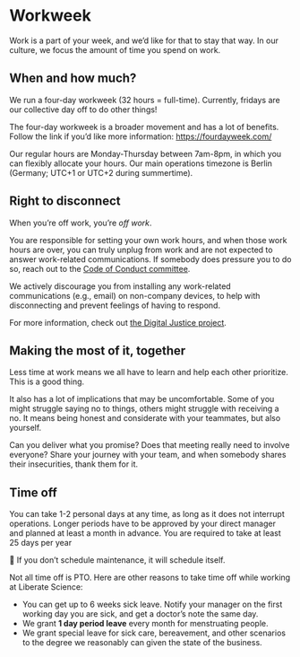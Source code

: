 # Workweek

Work is a part of your week, and we'd like for that to stay that way. In our culture, we focus the amount of time you spend on work.

## When and how much?

We run a four-day workweek (32 hours = full-time). Currently, fridays are our collective day off to do other things!

::: {.callout-tip}
The four-day workweek is a broader movement and has a lot of benefits. Follow the link if you'd like more information:  <https://fourdayweek.com/>
:::

Our regular hours are Monday-Thursday between 7am-8pm, in which you can flexibly allocate your hours. Our main operations timezone is Berlin (Germany; UTC+1 or UTC+2 during summertime). 

## Right to disconnect

When you're off work, you're *off work*. 

You are responsible for setting your own work hours, and when those work hours are over, you can truly unplug from work and are not expected to answer work-related communications. If somebody does pressure you to do so, reach out to the [Code of Conduct committee](https://www.researchequals.com/coc). 

We actively discourage you from installing any work-related communications (e.g., email) on non-company devices, to help with disconnecting and prevent feelings of having to respond. 

::: {.callout-tip}
For more information, check out [the Digital Justice project](https://www.digitaljustice.house/right-to-disconnect).
:::

<!-- Time tracking is necessary using the LibScie manager. This is where everybody gets to indicate whether they're online or not, and can be expected to respond. -->

<!-- ## Time tracking

For your own health and the business’s we require  you to document your work hours. We do this using Toggl.

We regularly check for:

- Over hours
- Not enough rest (<11 hours between end on one day and start on the other)

This is to safeguard that you get enough rest. If you work late in the evening, this al

Over hours are not permitted unless explicitly approved by your manager.

- Not to micromanage
    - Don’t have to see the specifics
- 
- For healthy time management
    - It’s for self-reflection, protection
    - See whether feelings of time is in line with spending of time
- Safe work practices -->
## Making the most of it, together

Less time at work means we all have to learn and help each other prioritize. This is a good thing.

It also has a lot of implications that may be uncomfortable. Some of you might struggle saying no to things, others might struggle with receiving a no. It means being honest and considerate with your teammates, but also yourself. 

Can you deliver what you promise? Does that meeting really need to involve everyone? Share your journey with your team, and when somebody shares their insecurities, thank them for it.


## Time off

You can take 1-2 personal days at any time, as long as it does not interrupt operations. Longer periods have to be approved by your direct manager and planned at least a month in advance. You are required to take at least 25 days per year

<aside>
🌳 If you don’t schedule maintenance, it will schedule itself.
</aside>

Not all time off is PTO. Here are other reasons to take time off while working at Liberate Science: 

- You can get up to 6 weeks sick leave. Notify your manager on the first working day you are sick, and get a doctor’s note the same day.
- We grant **1 day period leave** every month for menstruating people.
- We grant special leave for sick care, bereavement, and other scenarios to the degree we reasonably can given the state of the business.